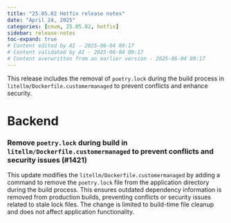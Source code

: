 ```yaml
---
title: "25.05.02 Hotfix release notes"
date: "April 24, 2025"
categories: [cmvm, 25.05.02, hotfix]
sidebar: release-notes
toc-expand: true
# Content edited by AI - 2025-06-04 09:17
# Content validated by AI - 2025-06-04 09:17
# Content overwritten from an earlier version - 2025-06-04 09:17
---
```


This release includes the removal of `poetry.lock` during the build process in `litellm/Dockerfile.customermanaged` to prevent conflicts and enhance security.

# Backend
<!--- Tag: [cmvm/25.05.02](https://github.com/validmind/backend/releases/tag/cmvm/25.05.02) --->
<!--- Compare API call: gh api repos/validmind/backend/compare/e8bd2e94f40b626fb61596f0d7cb568cbd5b4a21...e8bd2e94f40b626fb61596f0d7cb568cbd5b4a21 --->

<!-- ### Changes with no label -->


<!--- PR #1421: https://github.com/validmind/backend/pull/1421 --->
<!--- Labels: none --->
### Remove `poetry.lock` during build in `litellm/Dockerfile.customermanaged` to prevent conflicts and security issues (#1421)

This update modifies the `litellm/Dockerfile.customermanaged` by adding a command to remove the `poetry.lock` file from the application directory during the build process. This ensures outdated dependency information is removed from production builds, preventing conflicts or security issues related to stale lock files. The change is limited to build-time file cleanup and does not affect application functionality.


<!--- # Frontend --->
<!--- Tag: [cmvm/25.05.02](https://github.com/validmind/frontend/releases/tag/cmvm/25.05.02) --->
<!--- Compare API call: gh api repos/validmind/frontend/compare/ad63f732dee826862a4964af2edc9ab5fe69e709...ad63f732dee826862a4964af2edc9ab5fe69e709 --->
<!-- No public PRs found for this release -->

<!--- # Agents --->
<!--- Tag: [cmvm/25.05.02](https://github.com/validmind/agents/releases/tag/cmvm/25.05.02) --->
<!--- Compare API call: gh api repos/validmind/agents/compare/d9c9fe5f27cfcfe8c87003d3cbb4d5ec083122eb...d9c9fe5f27cfcfe8c87003d3cbb4d5ec083122eb --->
<!-- No public PRs found for this release -->

<!--- # Documentation --->
<!--- Tag: [cmvm/25.05.02](https://github.com/validmind/documentation/releases/tag/cmvm/25.05.02) --->
<!--- Compare API call: gh api repos/validmind/documentation/compare/a43dbe7f31d943df0b8d187060983bbdc89c8ac9...a43dbe7f31d943df0b8d187060983bbdc89c8ac9 --->
<!-- No public PRs found for this release -->

<!--- # Validmind-library --->
<!--- Tag: [cmvm/25.05.02](https://github.com/validmind/validmind-library/releases/tag/cmvm/25.05.02) --->
<!--- Compare API call: gh api repos/validmind/validmind-library/compare/cmvm/25.05.02...cmvm/25.05.02 --->
<!-- No public PRs found for this release -->
